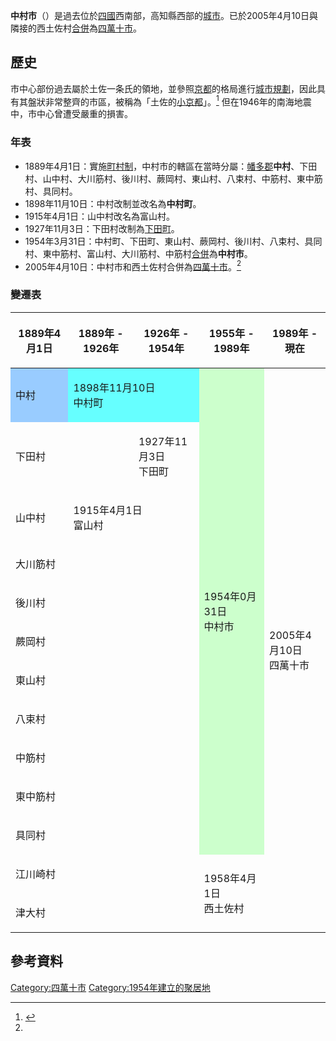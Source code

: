 {{日本都市 (廢除)
| 自治體名 = 中村市
| 日文原名 = 中村市
| 平假名 = なかむらし
| 羅馬字拼音 =Nakamura-shi
| 地圖 = 
| 廢除時間 = 2005年4月10日
| 廢除理由 = 新設合併
| 廢除時處置 ='''中村市'''、[[西土佐村|西土佐村]]→[[四萬十市|四萬十市]]|
| 現在市 = [[四萬十市|四萬十市]]
| 都道府縣 = 高知縣
| 支廳 = 
| 編號 =39207-3
| 自治體 =[[宿毛市|宿毛市]]、[[土佐清水市|土佐清水市]]、[[大方町|大方町]]、[[大正町_(日本)|大正町]]、[[十和村|十和村]]、[[西土佐村|西土佐村]]、[[三原村|三原村]]
| 面積 = 384.5
| 邊界未定 = 
| 人口 = 34,541
| 人口密度 = 
| 統計時間 =
| 經度 = 
| 緯度 = 
| 樹 =
| 花 = 
| 鳥 = 
| 其他象徵物 = 
| 其他象徵 = 
| 郵遞區號 = 
| 所在地 =中村市大橋通4丁目10
| 電話號碼 =880-34-1111
| 外部連結 = http://www.city.nakamura.kochi.jp/topj.html
| 註記 = 
|}}
'''中村市'''（{{jpn|j=中村市|hg=なかむらし|rm=Nakamura shi|f=y}}）是過去位於[[四國|四國]]西南部，高知縣西部的[[城市|城市]]。已於2005年4月10日與隣接的西土佐村[[市町村合併|合併]]為[[四萬十市|四萬十市]]。

==歷史==
市中心部份過去屬於土佐一条氏的領地，並參照[[京都|京都]]的格局進行[[城市規劃|城市規劃]]，因此具有其盤狀非常整齊的市區，被稱為「土佐的[[小京都|小京都]]」。<ref name=brief>{{cite web| title=四万十市の概要| url=http://www.city.shimanto.lg.jp/gaiyo/gaiyo.html| publisher=四萬十市政府| accessdate=2012-04-09| language=ja| archive-date=2012-04-13| archive-url=https://web.archive.org/web/20120413034040/http://www.city.shimanto.lg.jp/gaiyo/gaiyo.html| dead-url=no}}</ref> 但在1946年的南海地震中，市中心曾遭受嚴重的損害。

===年表===
* 1889年4月1日：實施[[町村制|町村制]]，中村市的轄區在當時分屬：[[幡多郡|幡多郡]]'''中村'''、下田村、山中村、大川筋村、後川村、蕨岡村、東山村、八束村、中筋村、東中筋村、具同村。
* 1898年11月10日：中村改制並改名為'''中村町'''。
* 1915年4月1日：山中村改名為富山村。
* 1927年11月3日：下田村改制為[[下田町|下田町]]。
* 1954年3月31日：中村町、下田町、東山村、蕨岡村、後川村、八束村、具同村、東中筋村、富山村、大川筋村、中筋村[[市町村合併|合併]]為'''中村市'''。
* 2005年4月10日：中村市和西土佐村合併為[[四萬十市|四萬十市]]。<ref name=brief/>

===變遷表===
{| class="wikitable" style="font-size:small"
! 1889年4月1日
! 1889年 - 1926年
! colspan=2 | 1926年 - 1954年
! 1955年 - 1989年
! 1989年 - 現在
! 現在
|-
| style="background-color:#9cf;" | 中村
| colspan=2 style="background-color:#6ff;" | 1898年11月10日<br>中村町
| rowspan=11 colspan=2 style="background-color:#cfc;" | 1954年0月31日<br>中村市
| rowspan=13 colspan=2 | 2005年4月10日<br>四萬十市
|-
| colspan=2 | 下田村
| 1927年11月3日<br>下田町
|-
| 山中村
| colspan=2 | 1915年4月1日<br>富山村
|-
| colspan=3 | 大川筋村
|-
| colspan=3 | 後川村
|-
| colspan=3 | 蕨岡村
|-
| colspan=3 | 東山村
|-
| colspan=3 | 八束村
|-
| colspan=3 | 中筋村
|-
| colspan=3 | 東中筋村
|-
| colspan=3 | 具同村
|-
| colspan=4 | 江川崎村
| rowspan=2 | 1958年4月1日<br>西土佐村
|-
| colspan=4 | 津大村
|}

==參考資料==
{{reflist}}

{{高知縣}}{{Authority control}}

[[Category:四萬十市|Category:四萬十市]]
[[Category:1954年建立的聚居地|Category:1954年建立的聚居地]]